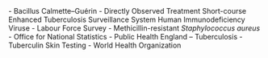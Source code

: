 

\textbf{BCG} - Bacillus Calmette–Guérin \par

\textbf{DOTS} - Directly Observed Treatment Short-course \par

\textbf{ETS} Enhanced Tuberculosis Surveillance System \par

\textbf{HIV} Human Immunodeficiency Viruse \par

\textbf{LFS} - Labour Force Survey \par

\textbf{MRSA} - Methicillin-resistant *Staphylococcus aureus* \par

\textbf{ONS} - Office for National Statistics \par

\textbf{PHE} - Public Health England \par

\textbf{TB} – Tuberculosis \par

\textbf{TST} - Tuberculin Skin Testing \par

\textbf{WHO} - World Health Organization \par
